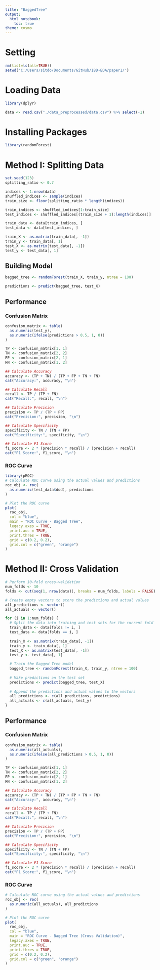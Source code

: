 ```yaml
---
title: "BaggedTree"
output: 
  html_notebook: 
    toc: true
theme: cosmo
---
```

  
# Setting

```r
rm(list=ls(all=TRUE))
setwd('C:/Users/sitdo/Documents/GitHub/IBD-EDA/paper1/')
```

# Loading Data

```r
library(dplyr)

data <- read.csv("./data_preprocessed/data.csv") %>% select(-1)
```

# Installing Packages

```r
library(randomForest)
```

# Method I: Splitting Data

```r
set.seed(123)
splitting_ratio <- 0.7

indices <- 1:nrow(data)
shuffled_indices <- sample(indices) 
train_size <- floor(splitting_ratio * length(indices))

train_indices <- shuffled_indices[1:train_size]
test_indices <- shuffled_indices[(train_size + 1):length(indices)]

train_data <- data[train_indices, ]
test_data <- data[test_indices, ]
```


```r
train_X <- as.matrix(train_data[, -1])
train_y <- train_data[, 1]
test_X <- as.matrix(test_data[, -1])
test_y <- test_data[, 1]
```

## Building Model

```r
bagged_tree <- randomForest(train_X, train_y, ntree = 100)

predictions <- predict(bagged_tree, test_X)
```

## Performance

### Confusion Matrix

```r
confusion_matrix <- table(
  as.numeric(test_y), 
  as.numeric(ifelse(predictions > 0.5, 1, 0))
)

TP <- confusion_matrix[1, 1]
TN <- confusion_matrix[2, 2]
FP <- confusion_matrix[2, 1]
FN <- confusion_matrix[1, 2]

## Calculate Accuracy
accuracy <- (TP + TN) / (TP + FP + TN + FN)
cat("Accuracy:", accuracy, "\n")

## Calculate Recall
recall <- TP / (TP + FN)
cat("Recall:", recall, "\n")

## Calculate Precision
precision <- TP / (TP + FP)
cat("Precision:", precision, "\n")

## Calculate Specificity
specificity <- TN / (TN + FP)
cat("Specificity:", specificity, "\n")

## Calculate F1 Score
f1_score <- 2 * (precision * recall) / (precision + recall)
cat("F1 Score:", f1_score, "\n")
```

### ROC Curve

```r
library(pROC)
# Calculate ROC curve using the actual values and predictions
roc_obj <- roc(
  as.numeric(test_data$dod), predictions
)

# Plot the ROC curve
plot(
  roc_obj,
  col = "blue",
  main = "ROC Curve - Bagged Tree",
  legacy.axes = TRUE,
  print.auc = TRUE,
  print.thres = TRUE,
  grid = c(0.2, 0.2),
  grid.col = c("green", "orange")
)
```

# Method II: Cross Validation

```r
# Perform 10-fold cross-validation
num_folds <- 10
folds <- cut(seq(1, nrow(data)), breaks = num_folds, labels = FALSE)

# Create empty vectors to store the predictions and actual values
all_predictions <- vector()
all_actuals <- vector()

for (i in 1:num_folds) {
  # Split the data into training and test sets for the current fold
  train_data <- data[folds != i, ]
  test_data <- data[folds == i, ]
  
  train_X <- as.matrix(train_data[, -1])
  train_y <- train_data[, 1]
  test_X <- as.matrix(test_data[, -1])
  test_y <- test_data[, 1]

  # Train the Bagged Tree model
  bagged_tree <- randomForest(train_X, train_y, ntree = 100)
  
  # Make predictions on the test set
  predictions <- predict(bagged_tree, test_X)
  
  # Append the predictions and actual values to the vectors
  all_predictions <- c(all_predictions, predictions)
  all_actuals <- c(all_actuals, test_y)
}

```

## Performance

### Confusion Matrix

```r
confusion_matrix <- table(
  as.numeric(all_actuals), 
  as.numeric(ifelse(all_predictions > 0.5, 1, 0))
)

TP <- confusion_matrix[1, 1]
TN <- confusion_matrix[2, 2]
FP <- confusion_matrix[2, 1]
FN <- confusion_matrix[1, 2]

## Calculate Accuracy
accuracy <- (TP + TN) / (TP + FP + TN + FN)
cat("Accuracy:", accuracy, "\n")

## Calculate Recall
recall <- TP / (TP + FN)
cat("Recall:", recall, "\n")

## Calculate Precision
precision <- TP / (TP + FP)
cat("Precision:", precision, "\n")

## Calculate Specificity
specificity <- TN / (TN + FP)
cat("Specificity:", specificity, "\n")

## Calculate F1 Score
f1_score <- 2 * (precision * recall) / (precision + recall)
cat("F1 Score:", f1_score, "\n")

```

### ROC Curve

```r
# Calculate ROC curve using the actual values and predictions
roc_obj <- roc(
  as.numeric(all_actuals), all_predictions
)

# Plot the ROC curve
plot(
  roc_obj,
  col = "blue",
  main = "ROC Curve - Bagged Tree (Cross Validation)",
  legacy.axes = TRUE,
  print.auc = TRUE,
  print.thres = TRUE,
  grid = c(0.2, 0.2),
  grid.col = c("green", "orange")
)
```
